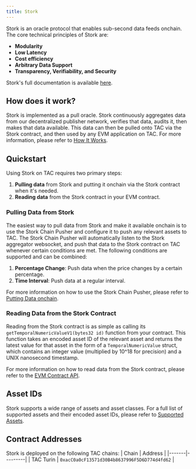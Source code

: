 ```yaml
---
title: Stork
---
```


Stork is an oracle protocol that enables sub-second data feeds onchain. The core technical principles of Stork are:

- **Modularity**
- **Low Latency**
- **Cost efficiency**
- **Arbitrary Data Support**
- **Transparency, Verifiability, and Security**

Stork's full documentation is available [here](https://docs.stork.network).

## How does it work?

Stork is implemented as a pull oracle. Stork continuously aggregates data from our decentralized publisher network, verifies that data, audits it, then makes that data available. This data can then be pulled onto TAC via the Stork contract, and then used by any EVM application on TAC. For more information, please refer to [How It Works](https://docs.stork.network/introduction/how-it-works).

## Quickstart

Using Stork on TAC requires two primary steps:

1. **Pulling data** from Stork and putting it onchain via the Stork contract when it's needed.
2. **Reading data** from the Stork contract in your EVM contract.

### Pulling Data from Stork

The easiest way to pull data from Stork and make it available onchain is to use the Stork Chain Pusher and configure it to push any relevant assets to TAC. The Stork Chain Pusher will automatically listen to the Stork aggregator websocket, and push that data to the Stork contract on TAC whenever certain conditions are met. The following conditions are supported and can be combined:

1. **Percentage Change**: Push data when the price changes by a certain percentage.
2. **Time Interval**: Push data at a regular interval.

For more information on how to use the Stork Chain Pusher, please refer to [Putting Data onchain](https://docs.stork.network/introduction/putting-data-onchain).

### Reading Data from the Stork Contract

Reading from the Stork contract is as simple as calling its `getTemporalNumericValueV1(bytes32 id)` function from your contract. This function takes an encoded asset ID of the relevant asset and returns the latest value for that asset in the form of a `TemporalNumericValue` struct, which contains an integer value (multiplied by 10^18 for precision) and a UNIX nanosecond timestamp.

For more information on how to read data from the Stork contract, please refer to the [EVM Contract API](https://docs.stork.network/api-reference/contract-apis/evm).

## Asset IDs

Stork supports a wide range of assets and asset classes. For a full list of supported assets and their encoded asset IDs, please refer to [Supported Assets](https://docs.stork.network/resources/asset-id-registry).

## Contract Addresses

Stork is deployed on the following TAC chains:
| Chain | Address |
|-------|---------|
| TAC Turin | `0xacC0a0cF13571d30B4b8637996F5D6D774d4fd62` |
